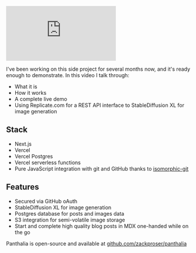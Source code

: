 


<iframe 
  className="youtube-video"
  src="https://www.youtube.com/embed/sz0vehJQ_Jo"
  title="Panthalia Intro: AI-assisted mobile blogging platform" 
  frameBorder="0" 
  allow="fullscreen;">
</iframe>

I've been working on this side project for several months now, and it's ready enough to demonstrate. In this video I talk through: 
* What it is 
* How it works
* A complete live demo
* Using Replicate.com for a REST API interface to StableDiffusion XL for image generation

## Stack 
* Next.js
* Vercel 
* Vercel Postgres
* Vercel serverless functions
* Pure JavaScript integration with git and GitHub thanks to [isomorphic-git](https://github.com/isomorphic-git/isomorphic-git)

## Features 

* Secured via GitHub oAuth
* StableDiffusion XL for image generation
* Postgres database for posts and images data
* S3 integration for semi-volatile image storage
* Start and complete high quality blog posts in MDX one-handed while on the go

Panthalia is open-source and available at [github.com/zackproser/panthalia](https://github.com/zackproser/panthalia)
